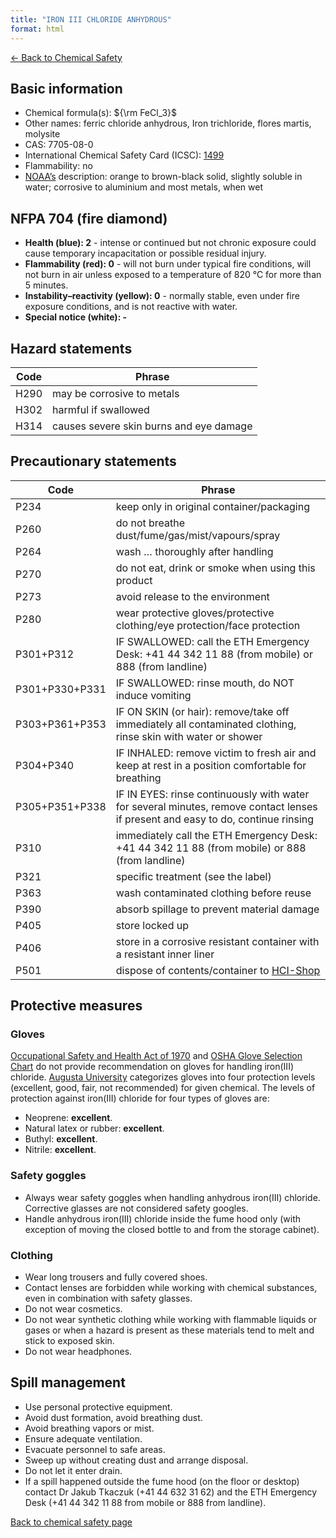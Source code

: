 ```yaml
---
title: "IRON III CHLORIDE ANHYDROUS"
format: html
---
```


[← Back to Chemical Safety](../chemical-safety.qmd)


## Basic information
- Chemical formula(s): ${\rm FeCl_3}$
- Other names: ferric chloride anhydrous, Iron trichloride, flores martis, molysite
- CAS: 7705-08-0
- International Chemical Safety Card (ICSC): [1499](https://inchem.org/documents/icsc/icsc/eics1499.htm)
- Flammability: no
- [NOAA's](https://cameochemicals.noaa.gov/chemical/8680) description: orange to brown-black solid, slightly soluble in water; corrosive to aluminium and most metals, when wet

## NFPA 704 (fire diamond)
- **Health (blue): 2** - intense or continued but not chronic exposure could cause temporary incapacitation or possible residual injury.
- **Flammability (red): 0** - will not burn under typical fire conditions, will not burn in air unless exposed to a temperature of 820 °C for more than 5 minutes.
- **Instability–reactivity (yellow): 0** - normally stable, even under fire exposure conditions, and is not reactive with water.
- **Special notice (white): -**

## Hazard statements
| Code | Phrase                                  |
| ---- | --------------------------------------- |
| H290 | may be corrosive to metals              |
| H302 | harmful if swallowed                    |
| H314 | causes severe skin burns and eye damage |

## Precautionary statements
| Code           | Phrase                                                                                                                           |
| -------------- | -------------------------------------------------------------------------------------------------------------------------------- |
| P234           | keep only in original container/packaging                                                                                        |
| P260           | do not breathe dust/fume/gas/mist/vapours/spray                                                                                  |
| P264           | wash ... thoroughly after handling                                                                                               |
| P270           | do not eat, drink or smoke when using this product                                                                               |
| P273           | avoid release to the environment                                                                                                 |
| P280           | wear protective gloves/protective clothing/eye protection/face protection                                                        |
| P301+P312      | IF SWALLOWED: call the ETH Emergency Desk: +41 44 342 11 88 (from mobile) or 888 (from landline)                                 |
| P301+P330+P331 | IF SWALLOWED: rinse mouth, do NOT induce vomiting                                                                                |
| P303+P361+P353 | IF ON SKIN (or hair): remove/take off immediately all contaminated clothing, rinse skin with water or shower                     |
| P304+P340      | IF INHALED: remove victim to fresh air and keep at rest in a position comfortable for breathing                                  |
| P305+P351+P338 | IF IN EYES: rinse continuously with water for several minutes, remove contact lenses if present and easy to do, continue rinsing |
| P310           | immediately call the ETH Emergency Desk: +41 44 342 11 88 (from mobile) or 888 (from landline)                                   |
| P321           | specific treatment (see the label)                                                                                               |
| P363           | wash contaminated clothing before reuse                                                                                          |
| P390           | absorb spillage to prevent material damage                                                                                       |
| P405           | store locked up                                                                                                                  |
| P406           | store in a corrosive resistant container with a resistant inner liner                                                            |
| P501           | dispose of contents/container to [HCI-Shop](https://hci-shop.ethz.ch/en/)                                                        |

## Protective measures

### Gloves
[Occupational Safety and Health Act of 1970](https://www.osha.gov/sites/default/files/publications/osha3151.pdf) and [OSHA Glove Selection Chart](https://safety.fsu.edu/safety_manual/OSHA%20Glove%20Selection%20Chart.pdf) do not provide recommendation on gloves for handling iron(III) chloride. [Augusta University](https://www.augusta.edu/services/ehs/chemsafe/PDF%20files/gloveselechart.pdf) categorizes gloves into four protection levels (excellent, good, fair, not recommended) for given chemical. The levels of protection against iron(III) chloride for four types of gloves are:

- Neoprene: **excellent**.
- Natural latex or rubber: **excellent**.
- Buthyl: **excellent**.
- Nitrile: **excellent**.

### Safety goggles
- Always wear safety goggles when handling anhydrous iron(III) chloride. Corrective glasses are not considered safety googles.
- Handle anhydrous iron(III) chloride inside the fume hood only (with exception of moving the closed bottle to and from the storage cabinet).

### Clothing
- Wear long trousers and fully covered shoes.
- Contact lenses are forbidden while working with chemical substances, even in combination with safety glasses.
- Do not wear cosmetics.
- Do not wear synthetic clothing while working with flammable liquids or gases or when a hazard is present as these materials tend to melt and stick to exposed skin.
- Do not wear headphones.

## Spill management
- Use personal protective equipment.
- Avoid dust formation, avoid breathing dust.
- Avoid breathing vapors or mist.
- Ensure adequate ventilation.
- Evacuate personnel to safe areas.
- Sweep up without creating dust and arrange disposal.
- Do not let it enter drain.
- If a spill happened outside the fume hood (on the floor or desktop) contact Dr Jakub Tkaczuk (+41 44 632 31 62) and the ETH Emergency Desk (+41 44 342 11 88 from mobile or 888 from landline).

[Back to chemical safety page](https://github.com/Global-Health-Engineering/group-safety/tree/main/02-chemical-safety)  
